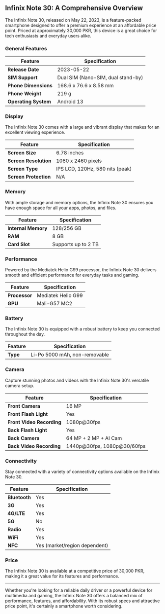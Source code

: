## Infinix Note 30: A Comprehensive Overview

The Infinix Note 30, released on May 22, 2023, is a feature-packed smartphone designed to offer a premium experience at an affordable price point. Priced at approximately 30,000 PKR, this device is a great choice for tech enthusiasts and everyday users alike.

### General Features

| Feature              | Specification                          |
|----------------------|----------------------------------------|
| **Release Date**     | 2023-05-22                             |
| **SIM Support**      | Dual SIM (Nano-SIM, dual stand-by)     |
| **Phone Dimensions** | 168.6 x 76.6 x 8.58 mm                 |
| **Phone Weight**     | 219 g                                  |
| **Operating System** | Android 13                             |

### Display

The Infinix Note 30 comes with a large and vibrant display that makes for an excellent viewing experience.

| Feature                 | Specification                      |
|-------------------------|------------------------------------|
| **Screen Size**         | 6.78 inches                        |
| **Screen Resolution**   | 1080 x 2460 pixels                 |
| **Screen Type**         | IPS LCD, 120Hz, 580 nits (peak)    |
| **Screen Protection**   | N/A                                |

### Memory

With ample storage and memory options, the Infinix Note 30 ensures you have enough space for all your apps, photos, and files.

| Feature               | Specification                        |
|-----------------------|--------------------------------------|
| **Internal Memory**   | 128/256 GB                           |
| **RAM**               | 8 GB                                 |
| **Card Slot**         | Supports up to 2 TB                  |

### Performance

Powered by the Mediatek Helio G99 processor, the Infinix Note 30 delivers smooth and efficient performance for everyday tasks and gaming.

| Feature             | Specification                          |
|---------------------|----------------------------------------|
| **Processor**       | Mediatek Helio G99                     |
| **GPU**             | Mali-G57 MC2                           |

### Battery

The Infinix Note 30 is equipped with a robust battery to keep you connected throughout the day.

| Feature             | Specification                          |
|---------------------|----------------------------------------|
| **Type**            | Li-Po 5000 mAh, non-removable          |

### Camera

Capture stunning photos and videos with the Infinix Note 30's versatile camera setup.

| Feature                 | Specification                       |
|-------------------------|-------------------------------------|
| **Front Camera**        | 16 MP                               |
| **Front Flash Light**   | Yes                                 |
| **Front Video Recording** | 1080p@30fps                       |
| **Back Flash Light**    | Yes                                 |
| **Back Camera**         | 64 MP + 2 MP + AI Cam               |
| **Back Video Recording** | 1440p@30fps, 1080p@30/60fps        |

### Connectivity

Stay connected with a variety of connectivity options available on the Infinix Note 30.

| Feature             | Specification                          |
|---------------------|----------------------------------------|
| **Bluetooth**       | Yes                                    |
| **3G**              | Yes                                    |
| **4G/LTE**          | Yes                                    |
| **5G**              | No                                     |
| **Radio**           | Yes                                    |
| **WiFi**            | Yes                                    |
| **NFC**             | Yes (market/region dependent)          |

### Price

The Infinix Note 30 is available at a competitive price of 30,000 PKR, making it a great value for its features and performance.

---

Whether you're looking for a reliable daily driver or a powerful device for multimedia and gaming, the Infinix Note 30 offers a balanced mix of performance, features, and affordability. With its robust specs and attractive price point, it's certainly a smartphone worth considering.
